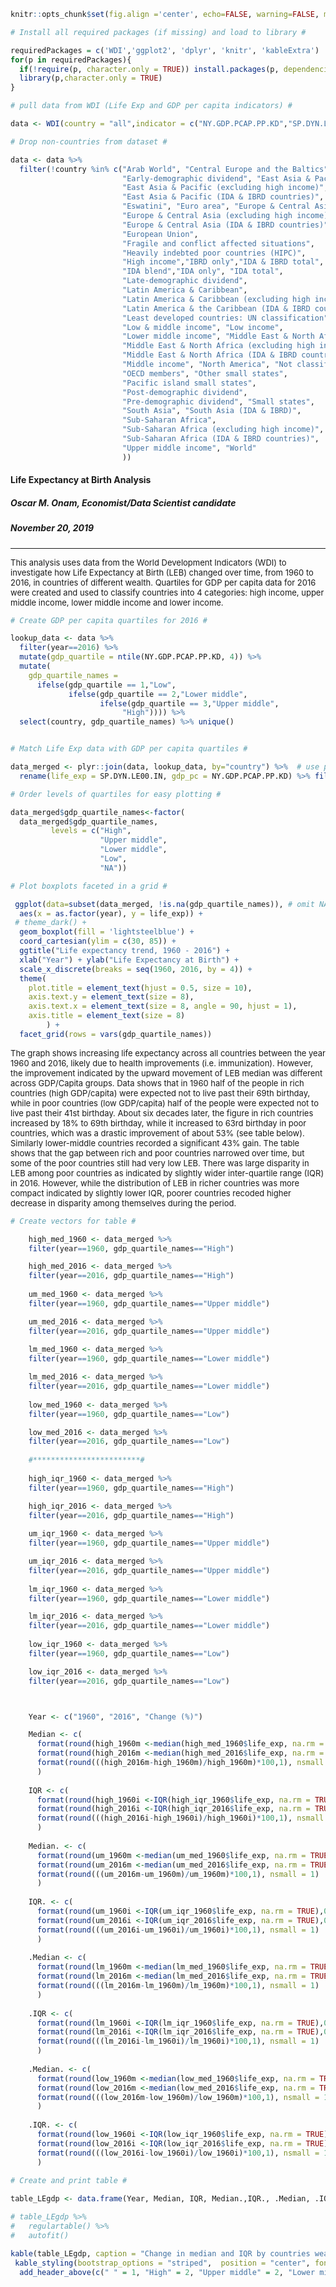
```r
knitr::opts_chunk$set(fig.align ='center', echo=FALSE, warning=FALSE, message=FALSE)
```


```r
# Install all required packages (if missing) and load to library # 

requiredPackages = c('WDI','ggplot2', 'dplyr', 'knitr', 'kableExtra') 
for(p in requiredPackages){
  if(!require(p, character.only = TRUE)) install.packages(p, dependencies=TRUE, repos = 'http://cran.r-project.org')
  library(p,character.only = TRUE)
}

```

```r

# pull data from WDI (Life Exp and GDP per capita indicators) # 

data <- WDI(country = "all",indicator = c("NY.GDP.PCAP.PP.KD","SP.DYN.LE00.IN"), start=1960, end=2016, extra=FALSE, cache=NULL)
```


```r
# Drop non-countries from dataset # 

data <- data %>% 
  filter(!country %in% c("Arab World", "Central Europe and the Baltics", 
                         "Early-demographic dividend", "East Asia & Pacific",
                         "East Asia & Pacific (excluding high income)",
                         "East Asia & Pacific (IDA & IBRD countries)",
                         "Eswatini", "Euro area", "Europe & Central Asia",
                         "Europe & Central Asia (excluding high income)",
                         "Europe & Central Asia (IDA & IBRD countries)",
                         "European Union", 
                         "Fragile and conflict affected situations",
                         "Heavily indebted poor countries (HIPC)",
                         "High income","IBRD only","IDA & IBRD total", 
                         "IDA blend","IDA only", "IDA total", 
                         "Late-demographic dividend", 
                         "Latin America & Caribbean",
                         "Latin America & Caribbean (excluding high income)",
                         "Latin America & the Caribbean (IDA & IBRD countries)",
                         "Least developed countries: UN classification",
                         "Low & middle income", "Low income", 
                         "Lower middle income", "Middle East & North Africa", 
                         "Middle East & North Africa (excluding high income)",
                         "Middle East & North Africa (IDA & IBRD countries)",
                         "Middle income", "North America", "Not classified",
                         "OECD members", "Other small states", 
                         "Pacific island small states", 
                         "Post-demographic dividend",
                         "Pre-demographic dividend", "Small states", 
                         "South Asia", "South Asia (IDA & IBRD)",
                         "Sub-Saharan Africa", 
                         "Sub-Saharan Africa (excluding high income)",
                         "Sub-Saharan Africa (IDA & IBRD countries)", 
                         "Upper middle income", "World"
                         ))

```


#### Life Expectancy at Birth Analysis

##### Oscar M. Onam, Economist/Data Scientist candidate
##### November 20, 2019
***

<font size="2"> This analysis uses data from the World Development Indicators (WDI) to investigate how Life Expectancy at Birth (LEB) changed over time, from 1960 to 2016, in countries of different wealth. Quartiles for GDP per capita data for 2016 were created and used to classify countries into 4 categories: high income, upper middle income, lower middle income and lower income.</font> 

```r
# Create GDP per capita quartiles for 2016 # 

lookup_data <- data %>%
  filter(year==2016) %>%
  mutate(gdp_quartile = ntile(NY.GDP.PCAP.PP.KD, 4)) %>% 
  mutate(
    gdp_quartile_names = 
      ifelse(gdp_quartile == 1,"Low",
             ifelse(gdp_quartile == 2,"Lower middle",
                    ifelse(gdp_quartile == 3,"Upper middle",
                         "High")))) %>%
  select(country, gdp_quartile_names) %>% unique()


# Match Life Exp data with GDP per capita quartiles # 

data_merged <- plyr::join(data, lookup_data, by="country") %>%  # use plyr in-line to avoid any possible conflict with dplyr 
  rename(life_exp = SP.DYN.LE00.IN, gdp_pc = NY.GDP.PCAP.PP.KD) %>% filter(year %% 2 == 0) # subset data for even years only.

# Order levels of quartiles for easy plotting #

data_merged$gdp_quartile_names<-factor(
  data_merged$gdp_quartile_names,
         levels = c("High",
                    "Upper middle",
                    "Lower middle",  
                    "Low",
                    "NA"))
```


```r
# Plot boxplots faceted in a grid # 

 ggplot(data=subset(data_merged, !is.na(gdp_quartile_names)), # omit NAs from dataset.
  aes(x = as.factor(year), y = life_exp)) +
 # theme_dark() +
  geom_boxplot(fill = 'lightsteelblue') +
  coord_cartesian(ylim = c(30, 85)) +
  ggtitle("Life expectancy trend, 1960 - 2016") +
  xlab("Year") + ylab("Life Expectancy at Birth") +
  scale_x_discrete(breaks = seq(1960, 2016, by = 4)) + 
  theme(
    plot.title = element_text(hjust = 0.5, size = 10),
    axis.text.y = element_text(size = 8),
    axis.text.x = element_text(size = 8, angle = 90, hjust = 1),
    axis.title = element_text(size = 8)
        ) +
  facet_grid(rows = vars(gdp_quartile_names))
```

<font size="2"> 

The graph shows increasing life expectancy across all countries between the year 1960 and 2016, likely due to health improvements (i.e. immunization). However, the improvement indicated by the upward movement of LEB median was different across GDP/Capita groups. Data shows that in 1960 half of the people in rich countries (high GDP/capita) were expected not to live past their 69th birthday, while in poor countries (low GDP/capita) half of the people were expected not to live past their 41st birthday. About six decades later, the figure in rich countries increased by 18% to 69th birthday, while it increased to 63rd birthday in poor countries, which was a drastic improvement of about 53% (see table below). Similarly lower-middle countries recorded a significant 43%  gain. The table shows that the gap between rich and poor countries narrowed over time, but some of the poor countries still had very low LEB. There was large disparity in LEB among poor countries as indicated by slightly wider inter-quartile range (IQR) in 2016. However, while the distribution of LEB in richer countries was more compact indicated by slightly lower IQR, poorer countries recoded higher decrease in disparity among themselves during the period.

</font> 

```r

# Create vectors for table #

    high_med_1960 <- data_merged %>%
    filter(year==1960, gdp_quartile_names=="High")

    high_med_2016 <- data_merged %>%
    filter(year==2016, gdp_quartile_names=="High")
    
    um_med_1960 <- data_merged %>%
    filter(year==1960, gdp_quartile_names=="Upper middle")

    um_med_2016 <- data_merged %>%
    filter(year==2016, gdp_quartile_names=="Upper middle")
    
    lm_med_1960 <- data_merged %>%
    filter(year==1960, gdp_quartile_names=="Lower middle")

    lm_med_2016 <- data_merged %>%
    filter(year==2016, gdp_quartile_names=="Lower middle")
    
    low_med_1960 <- data_merged %>%
    filter(year==1960, gdp_quartile_names=="Low")

    low_med_2016 <- data_merged %>%
    filter(year==2016, gdp_quartile_names=="Low")
    
    #************************#
    
    high_iqr_1960 <- data_merged %>%
    filter(year==1960, gdp_quartile_names=="High")

    high_iqr_2016 <- data_merged %>%
    filter(year==2016, gdp_quartile_names=="High")
    
    um_iqr_1960 <- data_merged %>%
    filter(year==1960, gdp_quartile_names=="Upper middle")

    um_iqr_2016 <- data_merged %>%
    filter(year==2016, gdp_quartile_names=="Upper middle")
    
    lm_iqr_1960 <- data_merged %>%
    filter(year==1960, gdp_quartile_names=="Lower middle")

    lm_iqr_2016 <- data_merged %>%
    filter(year==2016, gdp_quartile_names=="Lower middle")
    
    low_iqr_1960 <- data_merged %>%
    filter(year==1960, gdp_quartile_names=="Low")

    low_iqr_2016 <- data_merged %>%
    filter(year==2016, gdp_quartile_names=="Low")



    Year <- c("1960", "2016", "Change (%)")

    Median <- c(
      format(round(high_1960m <-median(high_med_1960$life_exp, na.rm = TRUE),0), nsmall = 0),
      format(round(high_2016m <-median(high_med_2016$life_exp, na.rm = TRUE),0), nsmall = 0),
      format(round(((high_2016m-high_1960m)/high_1960m)*100,1), nsmall = 1) 
      )
 
    IQR <- c(
      format(round(high_1960i <-IQR(high_iqr_1960$life_exp, na.rm = TRUE),0), nsmall = 0),
      format(round(high_2016i <-IQR(high_iqr_2016$life_exp, na.rm = TRUE),0), nsmall = 0),
      format(round(((high_2016i-high_1960i)/high_1960i)*100,1), nsmall = 1) 
      )
    
    Median. <- c(
      format(round(um_1960m <-median(um_med_1960$life_exp, na.rm = TRUE),0), nsmall = 0),
      format(round(um_2016m <-median(um_med_2016$life_exp, na.rm = TRUE),0), nsmall = 0),
      format(round(((um_2016m-um_1960m)/um_1960m)*100,1), nsmall = 1) 
      )
 
    IQR. <- c(
      format(round(um_1960i <-IQR(um_iqr_1960$life_exp, na.rm = TRUE),0), nsmall = 0),
      format(round(um_2016i <-IQR(um_iqr_2016$life_exp, na.rm = TRUE),0), nsmall = 0),
      format(round(((um_2016i-um_1960i)/um_1960i)*100,1), nsmall = 1) 
      )
    
    .Median <- c(
      format(round(lm_1960m <-median(lm_med_1960$life_exp, na.rm = TRUE),0), nsmall = 0),
      format(round(lm_2016m <-median(lm_med_2016$life_exp, na.rm = TRUE),0), nsmall = 0),
      format(round(((lm_2016m-lm_1960m)/lm_1960m)*100,1), nsmall = 1) 
      )
 
    .IQR <- c(
      format(round(lm_1960i <-IQR(lm_iqr_1960$life_exp, na.rm = TRUE),0), nsmall = 0),
      format(round(lm_2016i <-IQR(lm_iqr_2016$life_exp, na.rm = TRUE),0), nsmall = 0),
      format(round(((lm_2016i-lm_1960i)/lm_1960i)*100,1), nsmall = 1) 
      )
    
    .Median. <- c(
      format(round(low_1960m <-median(low_med_1960$life_exp, na.rm = TRUE),0), nsmall = 0),
      format(round(low_2016m <-median(low_med_2016$life_exp, na.rm = TRUE),0), nsmall = 0),
      format(round(((low_2016m-low_1960m)/low_1960m)*100,1), nsmall = 1) 
      )
 
    .IQR. <- c(
      format(round(low_1960i <-IQR(low_iqr_1960$life_exp, na.rm = TRUE),0), nsmall = 0),
      format(round(low_2016i <-IQR(low_iqr_2016$life_exp, na.rm = TRUE),0), nsmall = 0),
      format(round(((low_2016i-low_1960i)/low_1960i)*100,1), nsmall = 1) 
      )

# Create and print table #
      
table_LEgdp <- data.frame(Year, Median, IQR, Median.,IQR., .Median, .IQR,.Median., .IQR.)

# table_LEgdp %>% 
#   regulartable() %>% 
#   autofit() 

kable(table_LEgdp, caption = "Change in median and IQR by countries wealth, 1960 - 2016") %>%
 kable_styling(bootstrap_options = "striped",  position = "center", font_size = 10, full_width = FALSE) %>%
  add_header_above(c(" " = 1, "High" = 2, "Upper middle" = 2, "Lower middle" = 2, "Low" = 2))

```





